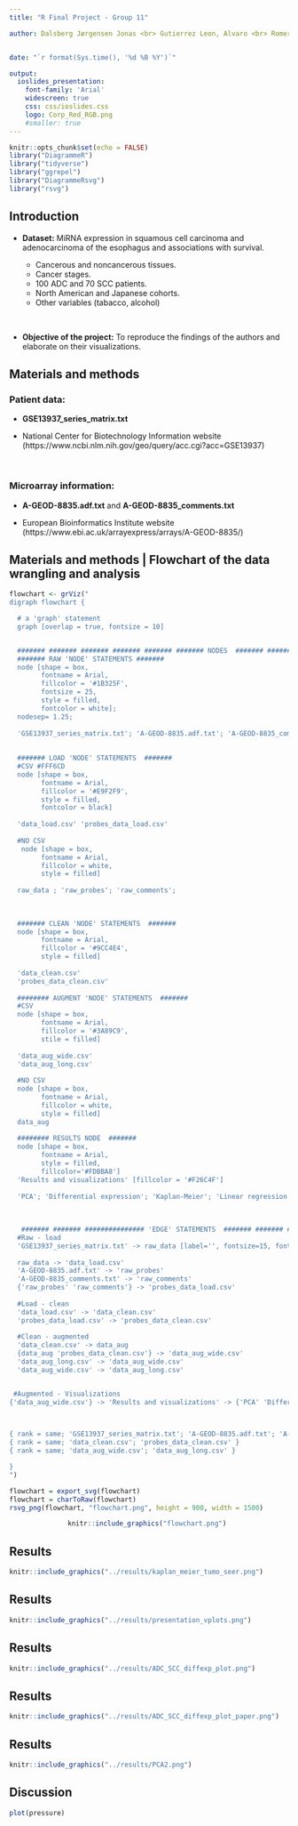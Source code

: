 ```yaml
---
title: "R Final Project - Group 11"

author: Dalsberg Jørgensen Jonas <br> Gutierrez Leon, Alvaro <br> Romero Yianni, Daniel <br> Hoang Viet Minh Pham, Jake <br> 


date: "`r format(Sys.time(), '%d %B %Y')`"

output: 
  ioslides_presentation: 
    font-family: 'Arial'
    widescreen: true
    css: css/ioslides.css
    logo: Corp_Red_RGB.png
    #smaller: true
---
```





```r
knitr::opts_chunk$set(echo = FALSE)
library("DiagrammeR")
library("tidyverse")
library("ggrepel")
library("DiagrammeRsvg")
library("rsvg") 
```


## Introduction {data-background=#FFFFFF}
- **Dataset:** MiRNA expression in squamous cell carcinoma and adenocarcinoma of the esophagus and associations with survival.

    - Cancerous and  noncancerous tissues.
    - Cancer stages.
    - 100 ADC and 70 SCC patients.
    - North American and Japanese cohorts.
    - Other variables (tabacco, alcohol)
     

<br>


- **Objective of the project:** To reproduce the findings of the authors and elaborate on their visualizations.

## Materials and methods {data-background=#FFFFFF}
### **Patient data**: 
- **GSE13937_series_matrix.txt**
<br>

- National Center for Biotechnology Information website   (https://www.ncbi.nlm.nih.gov/geo/query/acc.cgi?acc=GSE13937)

<br>

### **Microarray information**:
- **A-GEOD-8835.adf.txt** and **A-GEOD-8835_comments.txt** 

- European Bioinformatics Institute website (https://www.ebi.ac.uk/arrayexpress/arrays/A-GEOD-8835/)  


## Materials and methods | Flowchart of the data wrangling and analysis {data-background=#FFFFFF}

```r
flowchart <- grViz("
digraph flowchart {

  # a 'graph' statement
  graph [overlap = true, fontsize = 10]


  ####### ####### ####### ####### ####### ####### NODES  ####### ####### ####### #######
  ####### RAW 'NODE' STATEMENTS ####### 
  node [shape = box,
        fontname = Arial,
        fillcolor = '#1B325F',
        fontsize = 25,
        style = filled,
        fontcolor = white];
  nodesep= 1.25;
  
  'GSE13937_series_matrix.txt'; 'A-GEOD-8835.adf.txt'; 'A-GEOD-8835_comments.txt';
  
  
  ####### LOAD 'NODE' STATEMENTS  #######
  #CSV #FFF6CD
  node [shape = box,
        fontname = Arial,
        fillcolor = '#E9F2F9', 
        style = filled,
        fontcolor = black]
  
  'data_load.csv' 'probes_data_load.csv'
  
  #NO CSV
   node [shape = box,
        fontname = Arial,
        fillcolor = white,
        style = filled]
  
  raw_data ; 'raw_probes'; 'raw_comments'; 
  
  
  
  ####### CLEAN 'NODE' STATEMENTS  #######
  node [shape = box,
        fontname = Arial,
        fillcolor = '#9CC4E4',
        style = filled]
  
  'data_clean.csv' 
  'probes_data_clean.csv'
  
  ######## AUGMENT 'NODE' STATEMENTS  #######
  #CSV
  node [shape = box,
        fontname = Arial,
        fillcolor = '#3A89C9',
        stile = filled]
  
  'data_aug_wide.csv'
  'data_aug_long.csv'
  
  #NO CSV
  node [shape = box,
        fontname = Arial,
        fillcolor = white,
        style = filled]
  data_aug
  
  ######## RESULTS NODE  #######
  node [shape = box,
        fontname = Arial,
        style = filled, 
        fillcolor='#FDBBA8']
  'Results and visualizations' [fillcolor = '#F26C4F']
  
  'PCA'; 'Differential expression'; 'Kaplan-Meier'; 'Linear regression'
  
  
   
   ####### ####### ############### 'EDGE' STATEMENTS  ####### ####### ####### #######
  #Raw - load
  'GSE13937_series_matrix.txt' -> raw_data [label='', fontsize=15, fontname = Arial, fontcolor='#131A37']
  
  raw_data -> 'data_load.csv' 
  'A-GEOD-8835.adf.txt' -> 'raw_probes' 
  'A-GEOD-8835_comments.txt' -> 'raw_comments'
  {'raw_probes' 'raw_comments'} -> 'probes_data_load.csv'
  
  #Load - clean
  'data_load.csv' -> 'data_clean.csv'
  'probes_data_load.csv' -> 'probes_data_clean.csv'
  
  #Clean - augmented
  'data_clean.csv' -> data_aug
  {data_aug 'probes_data_clean.csv'} -> 'data_aug_wide.csv'
  'data_aug_long.csv' -> 'data_aug_wide.csv'
  'data_aug_wide.csv' -> 'data_aug_long.csv'


 #Augmented - Visualizations 
{'data_aug_wide.csv'} -> 'Results and visualizations' -> {'PCA' 'Differential expression' 'Kaplan-Meier' 'Linear regression'} 


  
{ rank = same; 'GSE13937_series_matrix.txt'; 'A-GEOD-8835.adf.txt'; 'A-GEOD-8835_comments.txt' }
{ rank = same; 'data_clean.csv'; 'probes_data_clean.csv' }
{ rank = same; 'data_aug_wide.csv'; 'data_aug_long.csv' }

}
")

flowchart = export_svg(flowchart)
flowchart = charToRaw(flowchart)
rsvg_png(flowchart, "flowchart.png", height = 900, width = 1500)
```


<center>
```r
knitr::include_graphics("flowchart.png") 
``` 
</center>


## Results {data-background=#FFFFFF}
```r
knitr::include_graphics("../results/kaplan_meier_tumo_seer.png")
```

## Results {data-background=#FFFFFF}
```r
knitr::include_graphics("../results/presentation_vplots.png")
```

## Results {data-background=#FFFFFF}
```r
knitr::include_graphics("../results/ADC_SCC_diffexp_plot.png")
```

## Results {data-background=#FFFFFF}
```r
knitr::include_graphics("../results/ADC_SCC_diffexp_plot_paper.png")
```

## Results {data-background=#FFFFFF}
```r
knitr::include_graphics("../results/PCA2.png")
```

## Discussion {data-background=#FFFFFF}
```r
plot(pressure)
```
